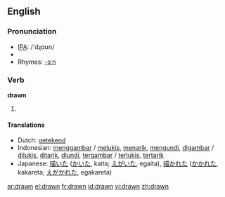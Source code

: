 ==English==

{{rank|bit|Indian|produce|826|drawn|field|street|attempt}}

===Pronunciation===
*[[w:IPA|IPA]]: /'dɻɑʊn/
*{{audio|en-us-drawn.ogg|Audio (US)}}
*Rhymes: [[Rhymes:English:-ɔːn|-ɔːn]]

===Verb===
'''drawn'''
#{{past participle of|''[[draw]]''}}

====Translations====
*Dutch: [[getekend]]
*Indonesian: [[gambar|menggambar]] / [[lukis|melukis]], [[tarik|menarik]], [[undi|mengundi]], [[gambar|digambar]] / [[lukis|dilukis]], [[tarik|ditarik]], [[undi|diundi]], [[gambar|tergambar]] / [[lukis|terlukis]], [[tarik|tertarik]]
*Japanese: [[描いた]] ([[かいた]], kaita; [[えがいた]], egaita), [[描かれた]] ([[かかれた]], kakareta; [[えがかれた]], egakareta)

[[ar:drawn]]
[[el:drawn]]
[[fr:drawn]]
[[id:drawn]]
[[vi:drawn]]
[[zh:drawn]]